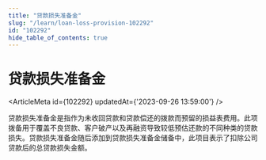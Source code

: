 ```yaml
---
title: "贷款损失准备金"
slug: "/learn/loan-loss-provision-102292"
id: "102292"
hide_table_of_contents: true
---
```



# 贷款损失准备金

<ArticleMeta id={102292} updatedAt={'2023-09-26 13:59:00'} />
<div className='border-solid border-b border-t-0 my-4 border-[var(--ifm-color-gray-300)]' />

贷款损失准备金是指作为未收回贷款和贷款偿还的拨款而预留的损益表费用。此项拨备用于覆盖不良贷款、客户破产以及再融资导致较低预估还款的不同种类的贷款损失。贷款损失准备金随后添加到贷款损失准备金储备中，此项目表示了扣除公司贷款后的总贷款损失金额。
